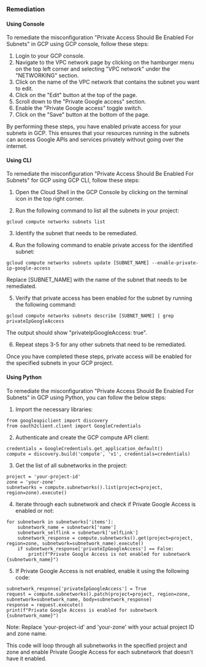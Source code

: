 ### Remediation

#### Using Console

To remediate the misconfiguration "Private Access Should Be Enabled For Subnets" in GCP using GCP console, follow these steps:

1. Login to your GCP console.
2. Navigate to the VPC network page by clicking on the hamburger menu on the top left corner and selecting "VPC network" under the "NETWORKING" section.
3. Click on the name of the VPC network that contains the subnet you want to edit.
4. Click on the "Edit" button at the top of the page.
5. Scroll down to the "Private Google access" section.
6. Enable the "Private Google access" toggle switch.
7. Click on the "Save" button at the bottom of the page.

By performing these steps, you have enabled private access for your subnets in GCP. This ensures that your resources running in the subnets can access Google APIs and services privately without going over the internet.

#### Using CLI

To remediate the misconfiguration "Private Access Should Be Enabled For Subnets" for GCP using GCP CLI, follow these steps:

1. Open the Cloud Shell in the GCP Console by clicking on the terminal icon in the top right corner.

2. Run the following command to list all the subnets in your project:

```
gcloud compute networks subnets list
```

3. Identify the subnet that needs to be remediated.

4. Run the following command to enable private access for the identified subnet:

```
gcloud compute networks subnets update [SUBNET_NAME] --enable-private-ip-google-access
```

Replace [SUBNET_NAME] with the name of the subnet that needs to be remediated.

5. Verify that private access has been enabled for the subnet by running the following command:

```
gcloud compute networks subnets describe [SUBNET_NAME] | grep privateIpGoogleAccess
```

The output should show "privateIpGoogleAccess: true".

6. Repeat steps 3-5 for any other subnets that need to be remediated.

Once you have completed these steps, private access will be enabled for the specified subnets in your GCP project.

#### Using Python

To remediate the misconfiguration "Private Access Should Be Enabled For Subnets" in GCP using Python, you can follow the below steps:

1. Import the necessary libraries:

```
from googleapiclient import discovery
from oauth2client.client import GoogleCredentials
```

2. Authenticate and create the GCP compute API client:

```
credentials = GoogleCredentials.get_application_default()
compute = discovery.build('compute', 'v1', credentials=credentials)
```

3. Get the list of all subnetworks in the project:

```
project = 'your-project-id'
zone = 'your-zone'
subnetworks = compute.subnetworks().list(project=project, region=zone).execute()
```

4. Iterate through each subnetwork and check if Private Google Access is enabled or not:

```
for subnetwork in subnetworks['items']:
    subnetwork_name = subnetwork['name']
    subnetwork_selflink = subnetwork['selfLink']
    subnetwork_response = compute.subnetworks().get(project=project, region=zone, subnetwork=subnetwork_name).execute()
    if subnetwork_response['privateIpGoogleAccess'] == False:
        print(f"Private Google Access is not enabled for subnetwork {subnetwork_name}")
```

5. If Private Google Access is not enabled, enable it using the following code:

```
subnetwork_response['privateIpGoogleAccess'] = True
request = compute.subnetworks().patch(project=project, region=zone, subnetwork=subnetwork_name, body=subnetwork_response)
response = request.execute()
print(f"Private Google Access is enabled for subnetwork {subnetwork_name}")
```

Note: Replace 'your-project-id' and 'your-zone' with your actual project ID and zone name.

This code will loop through all subnetworks in the specified project and zone and enable Private Google Access for each subnetwork that doesn't have it enabled.

